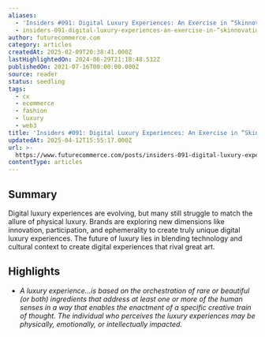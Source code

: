 ```yaml
---
aliases:
  - 'Insiders #091: Digital Luxury Experiences: An Exercise in “Skinnovation”'
  - insiders-091-digital-luxury-experiences-an-exercise-in-“skinnovation”
author: futurecommerce.com
category: articles
createdAt: 2025-02-09T20:38:41.000Z
lastHighlightedOn: 2024-06-29T21:18:48.532Z
publishedOn: 2021-07-16T00:00:00.000Z
source: reader
status: seedling
tags:
  - cx
  - ecommerce
  - fashion
  - luxury
  - web3
title: 'Insiders #091: Digital Luxury Experiences: An Exercise in “Skinnovation”'
updatedAt: 2025-04-12T15:55:17.000Z
url: >-
  https://www.futurecommerce.com/posts/insiders-091-digital-luxury-experiences-an-exercise-in-skinnovation
contentType: articles
---
```

## Summary

Digital luxury experiences are evolving, but many still struggle to match the allure of physical luxury. Brands are exploring new dimensions like innovation, participation, and ephemerality to create truly unique digital luxury experiences. The future of luxury lies in blending technology and cultural context to create digital experiences that rival great art.

## Highlights

- *A luxury experience…is based on the orchestration of rare or beautiful (or both) ingredients that address at least one or more of the human senses in a way that enables the enactment of a specific creative train of thought.
  The individual who perceives the luxury experiences may be physically, emotionally, or intellectually impacted.*‍
